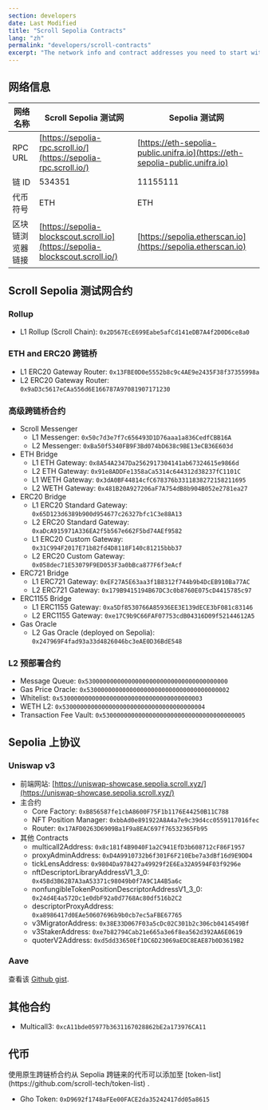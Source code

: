 ```yaml
---
section: developers
date: Last Modified
title: "Scroll Sepolia Contracts"
lang: "zh"
permalink: "developers/scroll-contracts"
excerpt: "The network info and contract addresses you need to start with Scroll Sepolia Testnet."
---
```



##  网络信息

| 网络名称     | Scroll Sepolia 测试网                                                     | Sepolia 测试网                                                   |
| ------------------ | ----------------------------------------------------------------------------- | ---------------------------------------------------------------------------- |
| RPC URL            | [https://sepolia-rpc.scroll.io/](https://sepolia-rpc.scroll.io/)              | [https://eth-sepolia-public.unifra.io](https://eth-sepolia-public.unifra.io) |
| 链 ID           | 534351                                                                        | 11155111                                                                     |
| 代币符号   | ETH                                                                           | ETH                                                                          |
| 区块链浏览器链接 | [https://sepolia-blockscout.scroll.io](https://sepolia-blockscout.scroll.io/) | [https://sepolia.etherscan.io](https://sepolia.etherscan.io)                 |

## Scroll Sepolia 测试网合约

### Rollup

- L1 Rollup (Scroll Chain): `0x2D567EcE699Eabe5afCd141eDB7A4f2D0D6ce8a0`

### ETH and ERC20 跨链桥

- L1 ERC20 Gateway Router: `0x13FBE0D0e5552b8c9c4AE9e2435F38f37355998a`
- L2 ERC20 Gateway Router: `0x9aD3c5617eCAa556d6E166787A97081907171230`

### 高级跨链桥合约

- Scroll Messenger
  - L1 Messenger: `0x50c7d3e7f7c656493D1D76aaa1a836CedfCBB16A`
  - L2 Messenger: `0xBa50f5340FB9F3Bd074bD638c9BE13eCB36E603d`
- ETH Bridge
  - L1 ETH Gateway: `0x8A54A2347Da2562917304141ab67324615e9866d`
  - L2 ETH Gateway: `0x91e8ADDFe1358aCa5314c644312d38237fC1101C`
  - L1 WETH Gateway: `0x3dA0BF44814cfC678376b3311838272158211695`
  - L2 WETH Gateway: `0x481B20A927206aF7A754dB8b904B052e2781ea27`
- ERC20 Bridge
  - L1 ERC20 Standard Gateway: `0x65D123d6389b900d954677c26327bfc1C3e88A13`
  - L2 ERC20 Standard Gateway: `0xaDcA915971A336EA2f5b567e662F5bd74AEf9582`
  - L1 ERC20 Custom Gateway: `0x31C994F2017E71b82fd4D8118F140c81215bbb37`
  - L2 ERC20 Custom Gateway: `0x058dec71E53079F9ED053F3a0bBca877F6f3eAcf`
- ERC721 Bridge
  - L1 ERC721 Gateway: `0xEF27A5E63aa3f1B8312f744b9b4DcEB910Ba77AC`
  - L2 ERC721 Gateway: `0x179B9415194B67DC3c0b8760E075cD4415785c97`
- ERC1155 Bridge
  - L1 ERC1155 Gateway: `0xa5Df8530766A85936EE3E139dECE3bF081c83146`
  - L2 ERC1155 Gateway: `0xe17C9b9C66FAF07753cdB04316D09f52144612A5`
- Gas Oracle
  - L2 Gas Oracle (deployed on Sepolia): `0x247969F4fad93a33d4826046bc3eAE0D36BdE548`

### L2 预部署合约

- Message Queue: `0x5300000000000000000000000000000000000000`
- Gas Price Oracle: `0x5300000000000000000000000000000000000002`
- Whitelist: `0x5300000000000000000000000000000000000003`
- WETH L2: `0x5300000000000000000000000000000000000004`
- Transaction Fee Vault: `0x5300000000000000000000000000000000000005`

## Sepolia 上协议

### Uniswap v3

- 前端网站: [https://uniswap-showcase.sepolia.scroll.xyz/](https://uniswap-showcase.sepolia.scroll.xyz/)
- 主合约
  - Core Factory: `0xB856587fe1cbA8600F75F1b1176E44250B11C788`
  - NFT Position Manager: `0xbbAd0e891922A8A4a7e9c39d4cc0559117016fec`
  - Router: `0x17AFD0263D6909Ba1F9a8EAC697f76532365Fb95`
- 其他 Contracts
  - multicall2Address: `0x8c181f4B9040F1a2C941EfD3b608712cF86F1957`
  - proxyAdminAddress: `0xD4A9910732b6f301F6F210Ebe7a3dBf16d9E9DD4`
  - tickLensAddress: `0x9804Da978427a49929f2E6Ea32A9594F03f9296e`
  - nftDescriptorLibraryAddressV1_3_0: `0x45Bd3B62B7A3aA53371c98049b0f7A9C1A4B5a6c`
  - nonfungibleTokenPositionDescriptorAddressV1_3_0: `0x24d4E4a572Dc1e0dbF92a0d7768Ac80df516b2C2`
  - descriptorProxyAddress: `0xa8986417d0EAe50607696b9b0cb7ec5aFBE67765`
  - v3MigratorAddress: `0x38E33D067F03a5cDc02C301b2c306cb0414549Bf`
  - v3StakerAddress: `0xe7b82794Cab21e665a3e6f8ea562d392AA6E0619`
  - quoterV2Address: `0xd5dd33650Ef1DC6D23069aEDC8EAE87b0D3619B2`

### Aave

查看该 [Github gist](https://gist.github.com/dghelm/7fe68f0a524f30846e1142721c081d84).

## 其他合约

- Multicall3: `0xcA11bde05977b3631167028862bE2a173976CA11`

## 代币

<Aside type="note" title="">
  使用原生跨链桥合约从 Sepolia 跨链来的代币可以添加至
  [token-list](https://github.com/scroll-tech/token-list) .
</Aside>

- Gho Token: `0xD9692f1748aFEe00FACE2da35242417dd05a8615`
